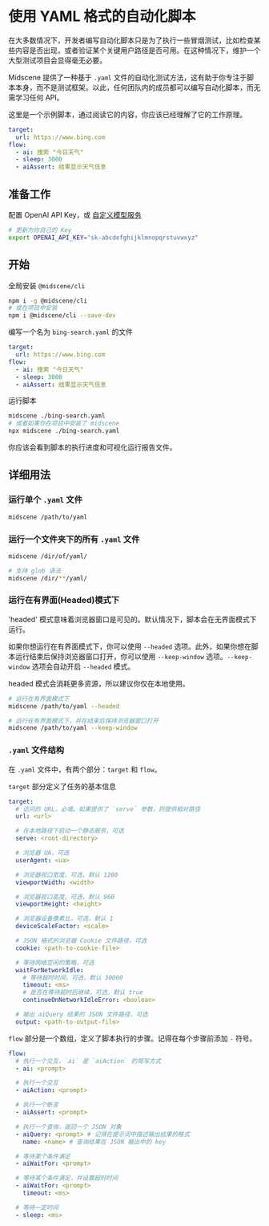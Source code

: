# 使用 YAML 格式的自动化脚本

在大多数情况下，开发者编写自动化脚本只是为了执行一些冒烟测试，比如检查某些内容是否出现，或者验证某个关键用户路径是否可用。在这种情况下，维护一个大型测试项目会显得毫无必要。

⁠Midscene 提供了一种基于 `.yaml` 文件的自动化测试方法，这有助于你专注于脚本本身，而不是测试框架。以此，任何团队内的成员都可以编写自动化脚本，而无需学习任何 API。

这里是一个示例脚本，通过阅读它的内容，你应该已经理解了它的工作原理。

```yaml
target:
  url: https://www.bing.com
flow:
  - ai: 搜索 "今日天气"
  - sleep: 3000
  - aiAssert: 结果显示天气信息
```

## 准备工作

配置 OpenAI API Key，或 [自定义模型服务](./model-provider.html)

```bash
# 更新为你自己的 Key
export OPENAI_API_KEY="sk-abcdefghijklmnopqrstuvwxyz"
```

## 开始

全局安装 `@midscene/cli` 

```bash
npm i -g @midscene/cli
# 或在项目中安装
npm i @midscene/cli --save-dev
```

编写一个名为 `bing-search.yaml` 的文件

```yaml
target:
  url: https://www.bing.com
flow:
  - ai: 搜索 "今日天气"
  - sleep: 3000
  - aiAssert: 结果显示天气信息
```

运行脚本

```bash
midscene ./bing-search.yaml
# 或者如果你在项目中安装了 midscene
npx midscene ./bing-search.yaml
```

你应该会看到脚本的执行进度和可视化运行报告文件。

## 详细用法

### 运行单个 `.yaml` 文件

```bash
midscene /path/to/yaml
```

### 运行一个文件夹下的所有 `.yaml` 文件

```bash
midscene /dir/of/yaml/

# 支持 glob 语法
midscene /dir/**/yaml/
```

### 运行在有界面(Headed)模式下

'headed' 模式意味着浏览器窗口是可见的。默认情况下，脚本会在无界面模式下运行。

如果你想运行在有界面模式下，你可以使用 `--headed` 选项。此外，如果你想在脚本运行结束后保持浏览器窗口打开，你可以使用 `--keep-window` 选项。`--keep-window` 选项会自动开启 `--headed` 模式。

headed 模式会消耗更多资源，所以建议你仅在本地使用。

```bash
# 运行在有界面模式下
midscene /path/to/yaml --headed

# 运行在有界面模式下，并在结束后保持浏览器窗口打开
midscene /path/to/yaml --keep-window
```

### `.yaml` 文件结构

在 `.yaml` 文件中，有两个部分：`target` 和 `flow`。

`target` 部分定义了任务的基本信息

```yaml
target:
  # 访问的 URL，必填。如果提供了 `serve` 参数，则提供相对路径
  url: <url>

  # 在本地路径下启动一个静态服务，可选
  serve: <root-directory>

  # 浏览器 UA，可选
  userAgent: <ua>

  # 浏览器视口宽度，可选，默认 1280
  viewportWidth: <width>

  # 浏览器视口高度，可选，默认 960
  viewportHeight: <height>

  # 浏览器设备像素比，可选，默认 1
  deviceScaleFactor: <scale>

  # JSON 格式的浏览器 Cookie 文件路径，可选
  cookie: <path-to-cookie-file>

  # 等待网络空闲的策略，可选
  waitForNetworkIdle:
    # 等待超时时间，可选，默认 30000
    timeout: <ms>
    # 是否在等待超时后继续，可选，默认 true
    continueOnNetworkIdleError: <boolean>

  # 输出 aiQuery 结果的 JSON 文件路径，可选
  output: <path-to-output-file>
```

`flow` 部分是一个数组，定义了脚本执行的步骤。记得在每个步骤前添加 `-` 符号。

```yaml
flow:
  # 执行一个交互，`ai` 是 `aiAction` 的简写方式
  - ai: <prompt>

  # 执行一个交互
  - aiAction: <prompt>

  # 执行一个断言
  - aiAssert: <prompt>

  # 执行一个查询，返回一个 JSON 对象
  - aiQuery: <prompt> # 记得在提示词中描述输出结果的格式
    name: <name> # 查询结果在 JSON 输出中的 key

  # 等待某个条件满足
  - aiWaitFor: <prompt>

  # 等待某个条件满足，并设置超时时间
  - aiWaitFor: <prompt>
    timeout: <ms>

  # 等待一定时间
  - sleep: <ms>
```
